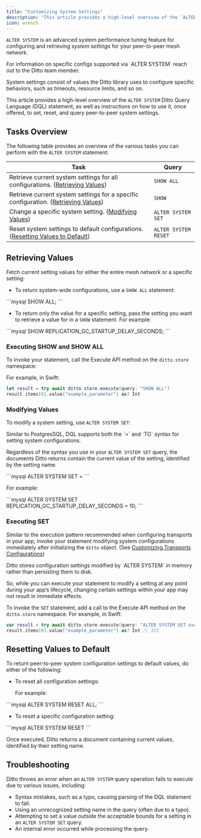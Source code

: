 ```yaml
---
title: "Customizing System Settings"
description: "This article provides a high-level overview of the `ALTER SYSTEM` Ditto Query Language (DQL) statement, as well as instructions on how to use it, once offered, to set, reset, and query peer-to-peer system settings."
icon: wrench
---
```


`ALTER SYSTEM` is an advanced system performance tuning feature for configuring and retrieving *system settings* for your peer-to-peer mesh network.

<Info>
For information on specific configs supported via `ALTER SYSTEM` reach out to the Ditto team member.
</Info>

System settings consist of values the Ditto library uses to configure specific behaviors, such as timeouts, resource limits, and so on.

This article provides a high-level overview of the `ALTER SYSTEM` Ditto Query Language (DQL) statement, as well as instructions on how to use it, once offered, to set, reset, and query peer-to-peer system settings.

## Tasks Overview

The following table provides an overview of the various tasks you can perform with the `ALTER SYSTEM` statement:

| **Task**                                                                               | **Query**            |
| -------------------------------------------------------------------------------------- | -------------------- |
| Retrieve current system settings for all configurations. ([Retrieving Values](#retrieving-values))       | `SHOW ALL`           |
| Retrieve current system settings for a specific configuration. ([Retrieving Values](#retrieving-values)) | `SHOW`               |
| Change a specific system setting. ([Modifying Values](#modifying-values))                               | `ALTER SYSTEM SET`   |
| Reset system settings to default configurations. ([Resetting Values to Default](#resetting-values-to-default))     | `ALTER SYSTEM RESET` |

## Retrieving Values

Fetch current setting values for either the entire mesh network or a specific setting:

- To return system-wide configurations, use a `SHOW ALL` statement:

<CodeGroup>
```mysql
SHOW ALL;
```
</CodeGroup>

- To return only the value for a specific setting, pass the setting you want to retrieve a value for in a `SHOW` statement. For example:

<CodeGroup>
```mysql
SHOW REPLICATION_GC_STARTUP_DELAY_SECONDS;
```
</CodeGroup>

### Executing SHOW and SHOW ALL

To invoke your statement, call the Execute API method on the `ditto.store` namespace:

For example, in Swift:

```swift Swift
let result = try await ditto.store.execute(query: "SHOW ALL")
result.items[0].value["example_parameter"] as? Int
```

### Modifying Values

To modify a system setting, use `ALTER SYSTEM SET`:

<Info>
Similar to PostgresSQL, DQL supports both the `=` and `TO` syntax for setting system configurations.

Regardless of the syntax you use in your `ALTER SYSTEM SET` query, the documents Ditto returns contain the current value of the setting, identified by the setting name.
</Info>

<CodeGroup>
```mysql
ALTER SYSTEM SET <setting> = <value>
```
</CodeGroup>

For example:

<CodeGroup>
```mysql
ALTER SYSTEM SET REPLICATION_GC_STARTUP_DELAY_SECONDS = 10;
```
</CodeGroup>

### Executing SET

Similar to the execution pattern recommended when configuring transports in your app, invoke your statement modifying system configurations immediately after initializing the `ditto` object. (See [Customizing Transports Configurations](./customizing-transport-configurations))

<Warning>
Ditto stores configuration settings modified by `ALTER SYSTEM` in memory rather than persisting them to disk.

So, while you can execute your statement to modify a setting at any point during your app’s lifecycle, changing certain settings within your app may not result in immediate effects.
</Warning>

To invoke the `SET` statement, add a call to the Execute API method on the `ditto.store` namespace. For example, in Swift:

```swift Swift
var result = try await ditto.store.execute(query: "ALTER SYSTEM SET example_parameter = 321")
result.items[0].value["example_parameter"] as? Int // 321
```

## Resetting Values to Default

To return peer-to-peer system configuration settings to default values, do either of the following:

- To reset all configuration settings:

  For example:

<CodeGroup>
```mysql
ALTER SYSTEM RESET ALL;
```
</CodeGroup>

- To reset a specific configuration setting:

<CodeGroup>
```mysql
ALTER SYSTEM RESET <setting>
```
</CodeGroup>

Once executed, Ditto returns a document containing current values, identified by their setting name.

## Troubleshooting

Ditto throws an error when an `ALTER SYSTEM` query operation fails to execute due to various issues, including:

- Syntax mistakes, such as a typo, causing parsing of the DQL statement to fail.
- Using an unrecognized setting name in the query (often due to a typo).
- Attempting to set a value outside the acceptable bounds for a setting in an `ALTER SYSTEM SET` query.
- An internal error occurred while processing the query.


